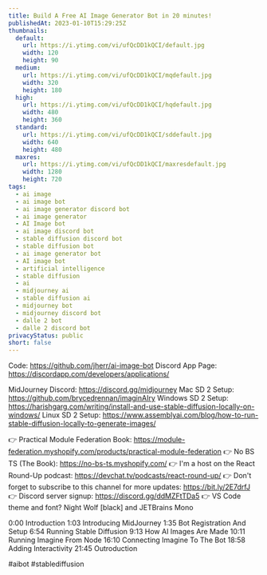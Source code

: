 ```yaml
---
title: Build A Free AI Image Generator Bot in 20 minutes!
publishedAt: 2023-01-10T15:29:25Z
thumbnails:
  default:
    url: https://i.ytimg.com/vi/ufQcDD1kQCI/default.jpg
    width: 120
    height: 90
  medium:
    url: https://i.ytimg.com/vi/ufQcDD1kQCI/mqdefault.jpg
    width: 320
    height: 180
  high:
    url: https://i.ytimg.com/vi/ufQcDD1kQCI/hqdefault.jpg
    width: 480
    height: 360
  standard:
    url: https://i.ytimg.com/vi/ufQcDD1kQCI/sddefault.jpg
    width: 640
    height: 480
  maxres:
    url: https://i.ytimg.com/vi/ufQcDD1kQCI/maxresdefault.jpg
    width: 1280
    height: 720
tags:
  - ai image
  - ai image bot
  - ai image generator discord bot
  - ai image generator
  - AI Image bot
  - ai image discord bot
  - stable diffusion discord bot
  - stable diffusion bot
  - ai image generator bot
  - AI image bot
  - artificial intelligence
  - stable diffusion
  - ai
  - midjourney ai
  - stable diffusion ai
  - midjourney bot
  - midjourney discord bot
  - dalle 2 bot
  - dalle 2 discord bot
privacyStatus: public
short: false
---
```

  
  Code: https://github.com/jherr/ai-image-bot
Discord App Page: https://discordapp.com/developers/applications/

MidJourney Discord: https://discord.gg/midjourney
Mac SD 2 Setup: https://github.com/brycedrennan/imaginAIry
Windows SD 2 Setup: https://harishgarg.com/writing/install-and-use-stable-diffusion-locally-on-windows/
Linux  SD 2 Setup: https://www.assemblyai.com/blog/how-to-run-stable-diffusion-locally-to-generate-images/

👉 Practical Module Federation Book:  https://module-federation.myshopify.com/products/practical-module-federation
👉 No BS TS (The Book): https://no-bs-ts.myshopify.com/
👉 I'm a host on the React Round-Up podcast: https://devchat.tv/podcasts/react-round-up/
👉 Don't forget to subscribe to this channel for more updates: https://bit.ly/2E7drfJ
👉 Discord server signup: https://discord.gg/ddMZFtTDa5
👉 VS Code theme and font? Night Wolf [black] and JETBrains Mono

0:00 Introduction
1:03 Introducing MidJourney
1:35 Bot Registration And Setup
6:54 Running Stable Diffusion
9:13 How AI Images Are Made
10:11 Running Imagine From Node
16:10 Connecting Imagine To The Bot
18:58 Adding Interactivity
21:45 Outroduction

#aibot #stablediffusion
  